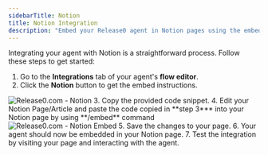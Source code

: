 ```yaml
---
sidebarTitle: Notion
title: Notion Integration
description: "Embed your Release0 agent in Notion pages using the embed command."
---
```

Integrating your agent with Notion is a straightforward process. Follow these steps to get started:
1. Go to the **Integrations** tab of your agent's **flow editor**.
2. Click the **Notion** button to get the embed instructions.
<Frame style={{ maxWidth: '400px' }}>
  <img src="/images/integrations/notion-integration.png" alt="Release0.com - Notion" />
</Frame>
3. Copy the provided code snippet.
4. Edit your Notion Page/Article and paste the code copied in **step 3*** into your Notion page by using **/embed** command
<Frame style={{ maxWidth: '400px' }}>
  <img src="/images/integrations/notion-embed.png" alt="Release0.com - Notion Embed" />
</Frame>
5. Save the changes to your page.
6. Your agent should now be embedded in your Notion page.
7. Test the integration by visiting your page and interacting with the agent.

